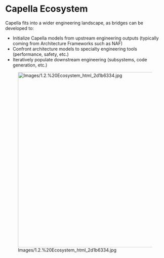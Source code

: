 
= Capella Ecosystem =

Capella fits into a wider engineering landscape, as bridges can be developed to:

* Initialize Capella models from upstream engineering outputs (typically coming from Architecture Frameworks such as NAF)
* Confront architecture models to specialty engineering tools (performance, safety, etc.)
* Iteratively populate downstream engineering (subsystems, code generation, etc.)



[[Image:Images/1.2.%20Ecosystem_html_2d1b6334.jpg|1066x553px]]

